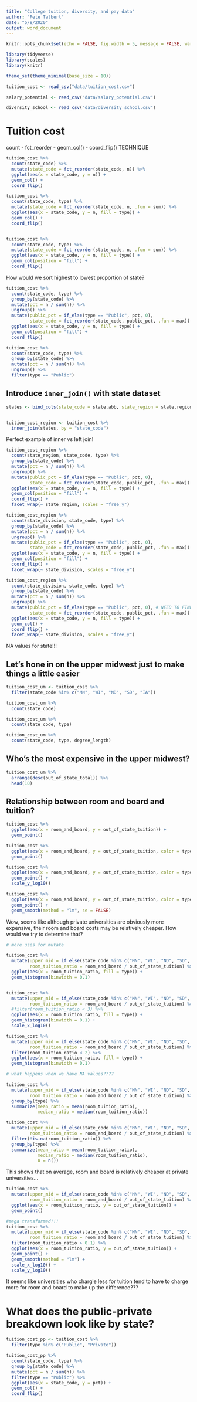 ---
title: "College tuition, diversity, and pay data"
author: "Pete Talbert"
date: "5/8/2020"
output: word_document
---

```{r, include=FALSE}
knitr::opts_chunk$set(echo = FALSE, fig.width = 5, message = FALSE, warning = FALSE, cache = FALSE, dpi = 700)

library(tidyverse)
library(scales)
library(knitr)

theme_set(theme_minimal(base_size = 10))

tuition_cost <- read_csv("data/tuition_cost.csv")

salary_potential <- read_csv("data/salary_potential.csv")

diversity_school <- read_csv("data/diversity_school.csv")

```

# Tuition cost

count - fct_reorder - geom_col() - coord_flip() TECHNIQUE


```{r}
tuition_cost %>% 
  count(state_code) %>% 
  mutate(state_code = fct_reorder(state_code, n)) %>% 
  ggplot(aes(x = state_code, y = n)) +
  geom_col() +
  coord_flip()

tuition_cost %>% 
  count(state_code, type) %>% 
  mutate(state_code = fct_reorder(state_code, n, .fun = sum)) %>% 
  ggplot(aes(x = state_code, y = n, fill = type)) +
  geom_col() +
  coord_flip()


tuition_cost %>% 
  count(state_code, type) %>% 
  mutate(state_code = fct_reorder(state_code, n, .fun = sum)) %>% 
  ggplot(aes(x = state_code, y = n, fill = type)) +
  geom_col(position = "fill") +
  coord_flip()

```

How would we sort highest to lowest proportion of state?

```{r}
tuition_cost %>% 
  count(state_code, type) %>% 
  group_by(state_code) %>% 
  mutate(pct = n / sum(n)) %>% 
  ungroup() %>% 
  mutate(public_pct = if_else(type == "Public", pct, 0),
         state_code = fct_reorder(state_code, public_pct, .fun = max)) %>% 
  ggplot(aes(x = state_code, y = n, fill = type)) +
  geom_col(position = "fill") +
  coord_flip()
```

```{r}
tuition_cost %>% 
  count(state_code, type) %>% 
  group_by(state_code) %>% 
  mutate(pct = n / sum(n)) %>% 
  ungroup() %>% 
  filter(type == "Public")
```

## Introduce `inner_join()` with state dataset


```{r}
states <- bind_cols(state_code = state.abb, state_region = state.region, state_division = state.division)


tuition_cost_region <- tuition_cost %>% 
  inner_join(states, by = "state_code")
```

Perfect example of inner vs left join!

```{r}
tuition_cost_region %>% 
  count(state_region, state_code, type) %>% 
  group_by(state_code) %>% 
  mutate(pct = n / sum(n)) %>% 
  ungroup() %>% 
  mutate(public_pct = if_else(type == "Public", pct, 0),
         state_code = fct_reorder(state_code, public_pct, .fun = max)) %>% 
  ggplot(aes(x = state_code, y = n, fill = type)) +
  geom_col(position = "fill") +
  coord_flip() +
  facet_wrap(~ state_region, scales = "free_y")

tuition_cost_region %>% 
  count(state_division, state_code, type) %>% 
  group_by(state_code) %>% 
  mutate(pct = n / sum(n)) %>% 
  ungroup() %>% 
  mutate(public_pct = if_else(type == "Public", pct, 0),
         state_code = fct_reorder(state_code, public_pct, .fun = max)) %>% 
  ggplot(aes(x = state_code, y = n, fill = type)) +
  geom_col(position = "fill") +
  coord_flip() +
  facet_wrap(~ state_division, scales = "free_y")

tuition_cost_region %>% 
  count(state_division, state_code, type) %>% 
  group_by(state_code) %>% 
  mutate(pct = n / sum(n)) %>% 
  ungroup() %>% 
  mutate(public_pct = if_else(type == "Public", pct, 0), # NEED TO FIND A BETTER WAY TO ILLUSTRATE THIS.
         state_code = fct_reorder(state_code, public_pct, .fun = max)) %>% 
  ggplot(aes(x = state_code, y = n, fill = type)) +
  geom_col() +
  coord_flip() +
  facet_wrap(~ state_division, scales = "free_y")
```


NA values for state!!!

## Let's hone in on the upper midwest just to make things a little easier

```{r}
tuition_cost_um <- tuition_cost %>% 
  filter(state_code %in% c("MN", "WI", "ND", "SD", "IA"))

tuition_cost_um %>% 
  count(state_code)

tuition_cost_um %>% 
  count(state_code, type)

tuition_cost_um %>% 
  count(state_code, type, degree_length)

```

## Who's the most expensive in the upper midwest?

```{r}
tuition_cost_um %>% 
  arrange(desc(out_of_state_total)) %>% 
  head(10)
```

## Relationship between room and board and tuition?

```{r}
tuition_cost %>% 
  ggplot(aes(x = room_and_board, y = out_of_state_tuition)) +
  geom_point()
```


```{r}
tuition_cost %>% 
  ggplot(aes(x = room_and_board, y = out_of_state_tuition, color = type)) +
  geom_point()

tuition_cost %>% 
  ggplot(aes(x = room_and_board, y = out_of_state_tuition, color = type)) +
  geom_point() +
  scale_y_log10()

tuition_cost %>% 
  ggplot(aes(x = room_and_board, y = out_of_state_tuition, color = type)) +
  geom_point() +
  geom_smooth(method = "lm", se = FALSE)
```

Wow, seems like although private universities are obviously more expensive, their room and board costs may be relatively cheaper. How would we try to determine that?

```{r}
# more uses for mutate

tuition_cost %>% 
  mutate(upper_mid = if_else(state_code %in% c("MN", "WI", "ND", "SD", "IA"), "Y", "N"),
         room_tuition_ratio = room_and_board / out_of_state_tuition) %>% 
  ggplot(aes(x = room_tuition_ratio, fill = type)) +
  geom_histogram(binwidth = 0.1)


tuition_cost %>% 
  mutate(upper_mid = if_else(state_code %in% c("MN", "WI", "ND", "SD", "IA"), "Y", "N"),
         room_tuition_ratio = room_and_board / out_of_state_tuition) %>% 
  #filter(room_tuition_ratio < 3) %>% 
  ggplot(aes(x = room_tuition_ratio, fill = type)) +
  geom_histogram(binwidth = 0.1) +
  scale_x_log10()

tuition_cost %>% 
  mutate(upper_mid = if_else(state_code %in% c("MN", "WI", "ND", "SD", "IA"), "Y", "N"),
         room_tuition_ratio = room_and_board / out_of_state_tuition) %>% 
  filter(room_tuition_ratio < 2) %>% 
  ggplot(aes(x = room_tuition_ratio, fill = type)) +
  geom_histogram(binwidth = 0.1)

# what happens when we have NA values????

tuition_cost %>% 
  mutate(upper_mid = if_else(state_code %in% c("MN", "WI", "ND", "SD", "IA"), "Y", "N"),
         room_tuition_ratio = room_and_board / out_of_state_tuition) %>% 
  group_by(type) %>% 
  summarize(mean_ratio = mean(room_tuition_ratio),
            median_ratio = median(room_tuition_ratio))

tuition_cost %>% 
  mutate(upper_mid = if_else(state_code %in% c("MN", "WI", "ND", "SD", "IA"), "Y", "N"),
         room_tuition_ratio = room_and_board / out_of_state_tuition) %>% 
  filter(!is.na(room_tuition_ratio)) %>% 
  group_by(type) %>% 
  summarize(mean_ratio = mean(room_tuition_ratio),
            median_ratio = median(room_tuition_ratio),
            n = n())
```

This shows that on average, room and board is relatively cheaper at private universities...

```{r}
tuition_cost %>% 
  mutate(upper_mid = if_else(state_code %in% c("MN", "WI", "ND", "SD", "IA"), "Y", "N"),
         room_tuition_ratio = room_and_board / out_of_state_tuition) %>% 
  ggplot(aes(x = room_tuition_ratio, y = out_of_state_tuition)) + 
  geom_point()

#mega transformed!!!
tuition_cost %>% 
  mutate(upper_mid = if_else(state_code %in% c("MN", "WI", "ND", "SD", "IA"), "Y", "N"),
         room_tuition_ratio = room_and_board / out_of_state_tuition) %>% 
  filter(room_tuition_ratio > 0.1) %>% 
  ggplot(aes(x = room_tuition_ratio, y = out_of_state_tuition)) + 
  geom_point() +
  geom_smooth(method = "lm") +
  scale_x_log10() +
  scale_y_log10()
```

It seems like universities who chargle less for tuition tend to have to charge more for room and board to make up the difference???

# What does the public-private breakdown look like by state?

```{r}
tuition_cost_pp <- tuition_cost %>% 
  filter(type %in% c("Public", "Private"))

tuition_cost_pp %>% 
  count(state_code, type) %>% 
  group_by(state_code) %>% 
  mutate(pct = n / sum(n)) %>% 
  filter(type == "Public") %>% 
  ggplot(aes(x = state_code, y = pct)) +
  geom_col() +
  coord_flip()
```

